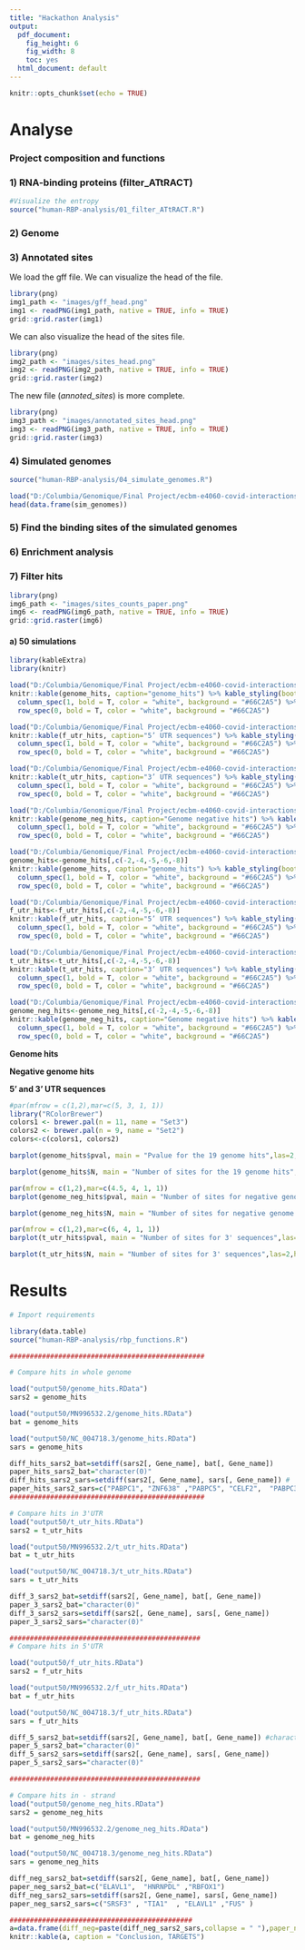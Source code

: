 ---
title: "Hackathon Analysis"
output:
  pdf_document: 
    fig_height: 6
    fig_width: 8
    toc: yes
  html_document: default
---

```{r setup, include=FALSE}
knitr::opts_chunk$set(echo = TRUE)
```

# Analyse 
### Project composition and functions 

### 1) RNA-binding proteins (filter_ATtRACT)

```{r, echo=FALSE, message=FALSE, results="hide"}
#Visualize the entropy
source("human-RBP-analysis/01_filter_ATtRACT.R")
```

### 2) Genome

### 3) Annotated sites
We load the gff file. We can visualize the head of the file.  
```{r, echo = FALSE, out.width = "100%",fig.align = "center"}
library(png)
img1_path <- "images/gff_head.png"
img1 <- readPNG(img1_path, native = TRUE, info = TRUE)
grid::grid.raster(img1)
```

We can also visualize the head of the sites file. 
```{r, echo = FALSE, out.width = "100%",fig.align = "center"}
library(png)
img2_path <- "images/sites_head.png"
img2 <- readPNG(img2_path, native = TRUE, info = TRUE)
grid::grid.raster(img2)
```

The new file (*annoted_sites*) is more complete. 
```{r, echo = FALSE, out.width = "100%",fig.align = "center"}
library(png)
img3_path <- "images/annotated_sites_head.png"
img3 <- readPNG(img3_path, native = TRUE, info = TRUE)
grid::grid.raster(img3)
```

### 4) Simulated genomes 

```{r, echo=FALSE, message=FALSE, results="hide"}
source("human-RBP-analysis/04_simulate_genomes.R")
```

```{r,echo=FALSE, message=FALSE}
load("D:/Columbia/Genomique/Final Project/ecbm-e4060-covid-interactions/hackathon_published/output50/sim_genomes.RData")
head(data.frame(sim_genomes))
```

### 5) Find the binding sites of the simulated genomes

### 6) Enrichment analysis 

### 7) Filter hits

```{r, echo = FALSE, out.width = "100%",fig.align = "center"}
library(png)
img6_path <- "images/sites_counts_paper.png"
img6 <- readPNG(img6_path, native = TRUE, info = TRUE)
grid::grid.raster(img6)
```

#### a) **50 simulations** 

```{r, echo=FALSE, message=FALSE}
library(kableExtra)
library(knitr)

load("D:/Columbia/Genomique/Final Project/ecbm-e4060-covid-interactions/hackathon_published/output50/genome_hits.RData")
knitr::kable(genome_hits, caption="genome_hits") %>% kable_styling(bootstrap_options = c("striped", "hover"),latex_options = "hold_position",font_size = 10 ) %>% 
  column_spec(1, bold = T, color = "white", background = "#66C2A5") %>% 
  row_spec(0, bold = T, color = "white", background = "#66C2A5")

load("D:/Columbia/Genomique/Final Project/ecbm-e4060-covid-interactions/hackathon_published/output50/f_utr_hits.RData")
knitr::kable(f_utr_hits, caption="5’ UTR sequences") %>% kable_styling(bootstrap_options = c("striped", "hover"),latex_options = "hold_position",font_size = 10 ) %>% 
  column_spec(1, bold = T, color = "white", background = "#66C2A5") %>% 
  row_spec(0, bold = T, color = "white", background = "#66C2A5")

load("D:/Columbia/Genomique/Final Project/ecbm-e4060-covid-interactions/hackathon_published/output50/t_utr_hits.RData")
knitr::kable(t_utr_hits, caption="3’ UTR sequences") %>% kable_styling(bootstrap_options = c("striped", "hover"),latex_options = "hold_position",font_size = 10 ) %>% 
  column_spec(1, bold = T, color = "white", background = "#66C2A5") %>% 
  row_spec(0, bold = T, color = "white", background = "#66C2A5")

load("D:/Columbia/Genomique/Final Project/ecbm-e4060-covid-interactions/hackathon_published/output50/genome_neg_hits.RData")
knitr::kable(genome_neg_hits, caption="Genome negative hits") %>% kable_styling(bootstrap_options = c("striped", "hover"),latex_options = "hold_position",font_size = 10 ) %>% 
  column_spec(1, bold = T, color = "white", background = "#66C2A5") %>% 
  row_spec(0, bold = T, color = "white", background = "#66C2A5")
```

```{r}
load("D:/Columbia/Genomique/Final Project/ecbm-e4060-covid-interactions/hackathon_published/output5000/genome_hits.RData")
genome_hits<-genome_hits[,c(-2,-4,-5,-6,-8)]
knitr::kable(genome_hits, caption="genome_hits") %>% kable_styling(bootstrap_options = c("striped", "hover"),latex_options = "hold_position",font_size = 10 ) %>% 
  column_spec(1, bold = T, color = "white", background = "#66C2A5") %>% 
  row_spec(0, bold = T, color = "white", background = "#66C2A5")
```


```{r}
load("D:/Columbia/Genomique/Final Project/ecbm-e4060-covid-interactions/hackathon_published/output5000/f_utr_hits.RData")
f_utr_hits<-f_utr_hits[,c(-2,-4,-5,-6,-8)]
knitr::kable(f_utr_hits, caption="5’ UTR sequences") %>% kable_styling(bootstrap_options = c("striped", "hover"),latex_options = "hold_position",font_size = 10 ) %>% 
  column_spec(1, bold = T, color = "white", background = "#66C2A5") %>% 
  row_spec(0, bold = T, color = "white", background = "#66C2A5")

load("D:/Columbia/Genomique/Final Project/ecbm-e4060-covid-interactions/hackathon_published/output5000/t_utr_hits.RData")
t_utr_hits<-t_utr_hits[,c(-2,-4,-5,-6,-8)]
knitr::kable(t_utr_hits, caption="3’ UTR sequences") %>% kable_styling(bootstrap_options = c("striped", "hover"),latex_options = "hold_position",font_size = 10 ) %>% 
  column_spec(1, bold = T, color = "white", background = "#66C2A5") %>% 
  row_spec(0, bold = T, color = "white", background = "#66C2A5")

load("D:/Columbia/Genomique/Final Project/ecbm-e4060-covid-interactions/hackathon_published/output5000/genome_neg_hits.RData")
genome_neg_hits<-genome_neg_hits[,c(-2,-4,-5,-6,-8)]
knitr::kable(genome_neg_hits, caption="Genome negative hits") %>% kable_styling(bootstrap_options = c("striped", "hover"),latex_options = "hold_position",font_size = 10 ) %>% 
  column_spec(1, bold = T, color = "white", background = "#66C2A5") %>% 
  row_spec(0, bold = T, color = "white", background = "#66C2A5")
```


**Genome hits**

**Negative genome hits**

**5’ and 3’ UTR sequences**

```{r, echo=FALSE, message=FALSE}
#par(mfrow = c(1,2),mar=c(5, 3, 1, 1)) 
library("RColorBrewer")
colors1 <- brewer.pal(n = 11, name = "Set3")
colors2 <- brewer.pal(n = 9, name = "Set2")
colors<-c(colors1, colors2)

barplot(genome_hits$pval, main = "Pvalue for the 19 genome hits",las=2,horiz=F, col = colors, cex.main = 1, cex.names = 0.7, ylab="number of sites", xlab="Gene_name", names.arg=genome_hits$Gene_name)

barplot(genome_hits$N, main = "Number of sites for the 19 genome hits",las=2,horiz=F, col = colors, cex.main = 1, cex.names = 0.7, ylab="number of sites", xlab="Gene_name", names.arg=genome_hits$Gene_name)


```

```{r, echo=FALSE, message=FALSE}
par(mfrow = c(1,2),mar=c(4.5, 4, 1, 1)) 
barplot(genome_neg_hits$pval, main = "Number of sites for negative genome hits",las=2,horiz=F, col = colors, cex.main = 1, cex.names = 0.7, ylab="number of sites", xlab="Gene_name", names.arg=genome_neg_hits$Gene_name)

barplot(genome_neg_hits$N, main = "Number of sites for negative genome hits",las=2,horiz=F, col = colors, cex.main = 1, cex.names = 0.7, ylab="number of sites", xlab="Gene_name", names.arg=genome_neg_hits$Gene_name)


```

```{r, echo=FALSE, message=FALSE}
par(mfrow = c(1,2),mar=c(6, 4, 1, 1)) 
barplot(t_utr_hits$pval, main = "Number of sites for 3' sequences",las=2,horiz=F, col = colors, cex.main = 1, cex.names = 0.7, ylab="number of sites", xlab="Gene_name", names.arg=t_utr_hits$Gene_name)

barplot(t_utr_hits$N, main = "Number of sites for 3' sequences",las=2,horiz=F, col = colors, cex.main = 1, cex.names = 0.7, ylab="number of sites", xlab="Gene_name", names.arg=t_utr_hits$Gene_name)

```

# Results 

```{r}
# Import requirements

library(data.table)
source("human-RBP-analysis/rbp_functions.R")

################################################

# Compare hits in whole genome

load("output50/genome_hits.RData")
sars2 = genome_hits

load("output50/MN996532.2/genome_hits.RData")
bat = genome_hits

load("output50/NC_004718.3/genome_hits.RData")
sars = genome_hits

diff_hits_sars2_bat=setdiff(sars2[, Gene_name], bat[, Gene_name]) 
paper_hits_sars2_bat="character(0)"
diff_hits_sars2_sars=setdiff(sars2[, Gene_name], sars[, Gene_name]) #
paper_hits_sars2_sars=c("PABPC1", "ZNF638" ,"PABPC5", "CELF2",  "PABPC3", "YBX1")
################################################

# Compare hits in 3'UTR
load("output50/t_utr_hits.RData")
sars2 = t_utr_hits

load("output50/MN996532.2/t_utr_hits.RData")
bat = t_utr_hits

load("output50/NC_004718.3/t_utr_hits.RData")
sars = t_utr_hits

diff_3_sars2_bat=setdiff(sars2[, Gene_name], bat[, Gene_name]) 
paper_3_sars2_bat="character(0)"
diff_3_sars2_sars=setdiff(sars2[, Gene_name], sars[, Gene_name]) 
paper_3_sars2_sars="character(0)"

###############################################
# Compare hits in 5'UTR

load("output50/f_utr_hits.RData")
sars2 = f_utr_hits

load("output50/MN996532.2/f_utr_hits.RData")
bat = f_utr_hits

load("output50/NC_004718.3/f_utr_hits.RData")
sars = f_utr_hits

diff_5_sars2_bat=setdiff(sars2[, Gene_name], bat[, Gene_name]) #character(0)
paper_5_sars2_bat="character(0)"
diff_5_sars2_sars=setdiff(sars2[, Gene_name], sars[, Gene_name]) 
paper_5_sars2_sars="character(0)"

###############################################

# Compare hits in - strand
load("output50/genome_neg_hits.RData")
sars2 = genome_neg_hits

load("output50/MN996532.2/genome_neg_hits.RData")
bat = genome_neg_hits

load("output50/NC_004718.3/genome_neg_hits.RData")
sars = genome_neg_hits

diff_neg_sars2_bat=setdiff(sars2[, Gene_name], bat[, Gene_name])
paper_neg_sars2_bat=c("ELAVL1",  "HNRNPDL" ,"RBFOX1")
diff_neg_sars2_sars=setdiff(sars2[, Gene_name], sars[, Gene_name]) 
paper_neg_sars2_sars=c("SRSF3" , "TIA1"  , "ELAVL1" ,"FUS" )  

#############################################
a=data.frame(diff_neg=paste(diff_neg_sars2_sars,collapse = " "),paper_neg=paste(paper_neg_sars2_sars,collapse = " "))
knitr::kable(a, caption = "Conclusion, TARGETS") 
```



